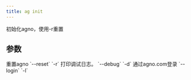 ```yaml
---
title: ag init
---
```

初始化agno，使用-r重置

## 参数

<ResponseField name="reset" type="bool">
 重置agno `--reset` `-r`
</ResponseField>
<ResponseField name="print_debug_log" type="bool">
 打印调试日志。 `--debug` `-d`
</ResponseField>
<ResponseField name="login" type="bool">
 通过agno.com登录 `--login` `-l`
</ResponseField>